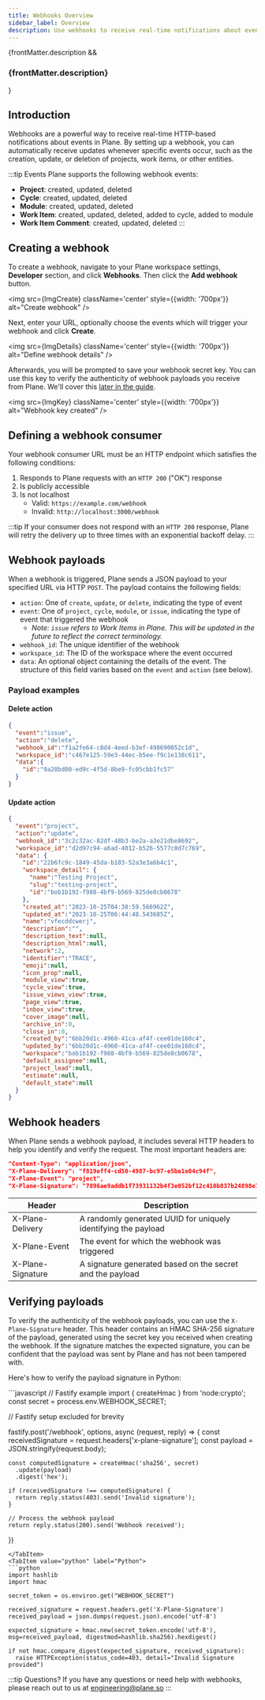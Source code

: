 ```yaml
---
title: Webhooks Overview
sidebar_label: Overview
description: Use webhooks to receive real-time notifications about events in Plane.
---
```


{frontMatter.description && <h3 class="description">{frontMatter.description}</h3>}

## Introduction

Webhooks are a powerful way to receive real-time HTTP-based notifications about
events in Plane. By setting up a webhook, you can automatically receive updates
whenever specific events occur, such as the creation, update, or deletion of
projects, work items, or other entities.

:::tip Events
Plane supports the following webhook events:

- **Project**: created, updated, deleted
- **Cycle**: created, updated, deleted
- **Module**: created, updated, deleted
- **Work Item**: created, updated, deleted, added to cycle, added to module
- **Work Item Comment**: created, updated, deleted
:::


## Creating a webhook

To create a webhook, navigate to your Plane workspace settings, **Developer**
section, and click **Webhooks**. Then click the **Add webhook** button.


<img src={ImgCreate} className='center' style={{width: '700px'}} alt="Create webhook" />

Next, enter your URL, optionally choose the events which will trigger
your webhook and click **Create**.


<img src={ImgDetails} className='center' style={{width: '700px'}} alt="Define webhook details" />

Afterwards, you will be prompted to save your webhook secret key. You can use
this key to verify the authenticity of webhook payloads you receive from Plane.
We'll cover this [later in the guide](#verifying-payloads).


<img src={ImgKey} className='center' style={{width: '700px'}} alt="Webhook key created" />

## Defining a webhook consumer

Your webhook consumer URL must be an HTTP endpoint which satisfies the following conditions:

1. Responds to Plane requests with an `HTTP 200` ("OK") response
2. Is publicly accessible
3. Is not localhost
    - Valid: `https://example.com/webhook`
    - Invalid: `http://localhost:3000/webhook`

:::tip
If your consumer does not respond with an `HTTP 200` response, Plane will retry the delivery
up to three times with an exponential backoff delay.
:::

## Webhook payloads

When a webhook is triggered, Plane sends a JSON payload to your specified URL via HTTP `POST`.
The payload contains the following fields:

- `action`: One of `create`, `update`, or `delete`, indicating the type of event
- `event`: One of `project`, `cycle`, `module`, or `issue`, indicating the type of event that triggered the webhook
  - _Note: `issue` refers to Work Items in Plane. This will be updated in the future to reflect the correct terminology._
- `webhook_id`: The unique identifier of the webhook
- `workspace_id`: The ID of the workspace where the event occurred
- `data`: An optional object containing the details of the event. The structure
of this field varies based on the `event` and `action` (see below).

### Payload examples

#### Delete action

```json
{
  "event":"issue",
  "action":"delete",
  "webhook_id":"f1a2fe64-c8d4-4eed-b3ef-498690052c1d",
  "workspace_id":"c467e125-59e3-44ec-b5ee-f9c1e138c611",
  "data":{
    "id":"9a28bd00-ed9c-4f5d-8be9-fc05cbb1fc57"
  }
}
```

#### Update action

```json
{
  "event":"project",
  "action":"update",
  "webhook_id":"3c2c32ac-82df-48b3-be2a-a3e21dbe8692",
  "workspace_id":"d2d97c94-a6ad-4012-b526-5577c0d7c769",
  "data": {
    "id":"22b6fc9c-1849-45da-b103-52a3e3a6b4c1",
    "workspace_detail": {
      "name":"Testing Project",
      "slug":"testing-project",
      "id":"bob1b192-f988-4bf9-b569-825de8cb0678"
    },
    "created_at":"2023-10-25T04:38:59.566962Z",
    "updated_at":"2023-10-25T06:44:48.543685Z",
    "name":"vfecddcwerj",
    "description":"",
    "description_text":null,
    "description_html":null,
    "network":2,
    "identifier":"TRACE",
    "emoji":null,
    "icon_prop":null,
    "module_view":true,
    "cycle_view":true,
    "issue_views_view":true,
    "page_view":true,
    "inbox_view":true,
    "cover_image":null,
    "archive_in":0,
    "close_in":0,
    "created_by":"6bb20d1c-4960-41ca-af4f-cee01de160c4",
    "updated_by":"6bb20d1c-4960-41ca-af4f-cee01de160c4",
    "workspace":"bob1b192-f988-4bf9-b569-825de8cb0678",
    "default_assignee":null,
    "project_lead":null,
    "estimate":null,
    "default_state":null
  }
}
```

## Webhook headers

When Plane sends a webhook payload, it includes several HTTP headers to help you
identify and verify the request. The most important headers are:

```json
"Content-Type": "application/json",
"X-Plane-Delivery": "f819eff4-cd50-4987-bc97-e5be1e04c94f",
"X-Plane-Event": "project",
"X-Plane-Signature": "7896ae9addb1f73931132b4f3e052bf12c410b837b24898e75dcd660c7"
```

| Header            | Description                                                          |
| ----------------- | -------------------------------------------------------------------- |
| X-Plane-Delivery  | A randomly generated UUID for uniquely identifying the payload |
| X-Plane-Event     | The event for which the webhook was triggered               |
| X-Plane-Signature | A signature generated based on the secret and the payload         |


## Verifying payloads

To verify the authenticity of the webhook payloads, you can use the `X-Plane-Signature` header.
This header contains an HMAC SHA-256 signature of the payload, generated using the secret key
you received when creating the webhook. If the signature matches the expected signature, you can be confident that the payload
was sent by Plane and has not been tampered with.

Here's how to verify the payload signature in Python:


<Tabs>
  <TabItem value="NodeJS" label="NodeJS" default>
  ```javascript
  // Fastify example
  import { createHmac } from 'node:crypto';
  const secret = process.env.WEBHOOK_SECRET;

  // Fastify setup excluded for brevity

  fastify.post('/webhook', options, async (request, reply) => {
    const receivedSignature = request.headers['x-plane-signature'];
    const payload = JSON.stringify(request.body);

    const computedSignature = createHmac('sha256', secret)
      .update(payload)
      .digest('hex');

    if (receivedSignature !== computedSignature) {
      return reply.status(403).send('Invalid signature');
    }

    // Process the webhook payload
    return reply.status(200).send('Webhook received');
  })
  ```
  </TabItem>
  <TabItem value="python" label="Python">
  ```python
  import hashlib
  import hmac

  secret_token = os.environ.get("WEBHOOK_SECRET")

  received_signature = request.headers.get('X-Plane-Signature')
  received_payload = json.dumps(request.json).encode('utf-8')

  expected_signature = hmac.new(secret_token.encode('utf-8'), msg=received_payload, digestmod=hashlib.sha256).hexdigest()

  if not hmac.compare_digest(expected_signature, received_signature):
    raise HTTPException(status_code=403, detail="Invalid Signature provided")
  ```
  </TabItem>
</Tabs>

:::tip Questions?
If you have any questions or need help with webhooks, please reach out to us at
engineering@plane.so
:::

